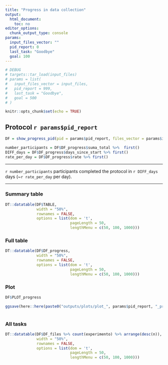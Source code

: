 ```yaml
---
title: "Progress in data collection"
output: 
  html_document: 
    toc: no
editor_options: 
  chunk_output_type: console
params:
  input_files_vector: ""
  pid_report: 0
  last_task: "Goodbye"
  goal: 100
---
```

  

```r

# DEBUG
# targets::tar_load(input_files)
# params = list(
#   input_files_vector = input_files,
#   pid_report = 999,
#   last_task = "Goodbye",
#   goal = 500
# )

knitr::opts_chunk$set(echo = TRUE)

```


## Protocol `r params$pid_report` {.tabset}


```r

DF = show_progress_pid(pid = params$pid_report, files_vector = params$input_files_vector, last_task = params$last_task, goal = params$goal)

number_participants = DF$DF_progress$suma_total %>%  first()
DIFF_days = DF$DF_progress$days_since_start %>% first()
rate_per_day = DF$DF_progress$rate %>% first()

```

---  

`r number_participants` participants completed the protocol in `r DIFF_days` days (~`r rate_per_day` per day).   

---  


### Summary table  


```r
DT::datatable(DF$TABLE,
              width = "50%",
              rownames = FALSE,
              options = list(dom = 't',
                             pageLength = 50,
                             lengthMenu = c(50, 100, 1000)))
```

### Full table  

```r
DT::datatable(DF$DF_progress,
              width = "50%",
              rownames = FALSE,
              options = list(dom = 't',
                             pageLength = 50,
                             lengthMenu = c(50, 100, 1000)))
```

### Plot

```r

DF$PLOT_progress

ggsave(here::here(paste0("outputs/plots/plot_", params$pid_report, "_progress.png")), DF$PLOT_progress, width = 16, height = 10)
  
```

### All tasks

```r
DT::datatable(DF$DF_files %>% count(experimento) %>% arrange(desc(n)),
              width = "50%",
              rownames = FALSE,
              options = list(dom = 't',
                             pageLength = 50,
                             lengthMenu = c(50, 100, 1000)))
```

